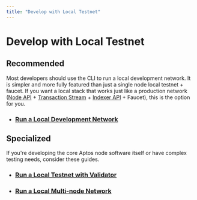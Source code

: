 ```yaml
---
title: "Develop with Local Testnet"
---
```


# Develop with Local Testnet

## Recommended

Most developers should use the CLI to run a local development network. 
It is simpler and more fully featured than just a single node local testnet + faucet. 
If you want a local stack that works just like a production network 
([Node API](../../build/apis/index.mdx) + [Transaction Stream](../../indexer/txn-stream/index.md) + 
[Indexer API](../../build/indexer/index.mdx) + Faucet), this is the option for you.

- ### [Run a Local Development Network](./local-testnet/local-development-network.mdx)

## Specialized

If you're developing the core Aptos node software itself or have complex testing needs, consider these guides.

- ### [Run a Local Testnet with Validator](./local-testnet/run-a-local-testnet.mdx)
- ### [Run a Local Multi-node Network](./local-testnet/running-a-local-multi-node-network.mdx)

